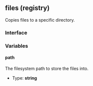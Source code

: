 ## files (registry)

Copies files to a specific directory.

### Interface

### Variables

#### path

The filesystem path to store the files into.

- Type: **string**

